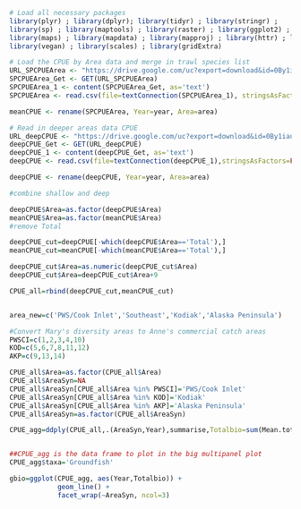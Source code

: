 
```r
# Load all necessary packages
library(plyr) ; library(dplyr); library(tidyr) ; library(stringr) ; 
library(sp) ; library(maptools) ; library(raster) ; library(ggplot2) ; 
library(maps) ; library(mapdata) ; library(mapproj) ; library(httr) ; library(extrafont) ; 
library(vegan) ; library(scales) ; library(gridExtra)
```

```r
# Load the CPUE by Area data and merge in trawl species list
URL_SPCPUEArea <- "https://drive.google.com/uc?export=download&id=0By1iaulIAI-uYzBOUFRtZklmX0U"
SPCPUEArea_Get <- GET(URL_SPCPUEArea)
SPCPUEArea_1 <- content(SPCPUEArea_Get, as='text')
SPCPUEArea <- read.csv(file=textConnection(SPCPUEArea_1), stringsAsFactors=FALSE, header=TRUE)

meanCPUE <- rename(SPCPUEArea, Year=year, Area=area)


```

```r
# Read in deeper areas data CPUE
URL_deepCPUE <- "https://drive.google.com/uc?export=download&id=0By1iaulIAI-uVF9VWnNPX3Z3S3c"
deepCPUE_Get <- GET(URL_deepCPUE)
deepCPUE_1 <- content(deepCPUE_Get, as='text')
deepCPUE <- read.csv(file=textConnection(deepCPUE_1),stringsAsFactors=FALSE,head=TRUE)

deepCPUE <- rename(deepCPUE, Year=year, Area=area)

```

```r
#combine shallow and deep

deepCPUE$Area=as.factor(deepCPUE$Area)
meanCPUE$Area=as.factor(meanCPUE$Area)
#remove Total

deepCPUE_cut=deepCPUE[-which(deepCPUE$Area=='Total'),]
meanCPUE_cut=meanCPUE[-which(meanCPUE$Area=='Total'),]

deepCPUE_cut$Area=as.numeric(deepCPUE_cut$Area)
deepCPUE_cut$Area=deepCPUE_cut$Area+9

CPUE_all=rbind(deepCPUE_cut,meanCPUE_cut)


area_new=c('PWS/Cook Inlet','Southeast','Kodiak','Alaska Peninsula')

#Convert Mary's diversity areas to Anne's commercial catch areas
PWSCI=c(1,2,3,4,10)
KOD=c(5,6,7,8,11,12)
AKP=c(9,13,14)

CPUE_all$Area=as.factor(CPUE_all$Area)
CPUE_all$AreaSyn=NA
CPUE_all$AreaSyn[CPUE_all$Area %in% PWSCI]='PWS/Cook Inlet'
CPUE_all$AreaSyn[CPUE_all$Area %in% KOD]='Kodiak'
CPUE_all$AreaSyn[CPUE_all$Area %in% AKP]='Alaska Peninsula'
CPUE_all$AreaSyn=as.factor(CPUE_all$AreaSyn)
```
```r
CPUE_agg=ddply(CPUE_all,.(AreaSyn,Year),summarise,Totalbio=sum(Mean.totalDensity))


##CPUE_agg is the data frame to plot in the big multipanel plot
CPUE_agg$taxa='Groundfish'

gbio=ggplot(CPUE_agg, aes(Year,Totalbio)) +
            geom_line() +
            facet_wrap(~AreaSyn, ncol=3)
       
```

